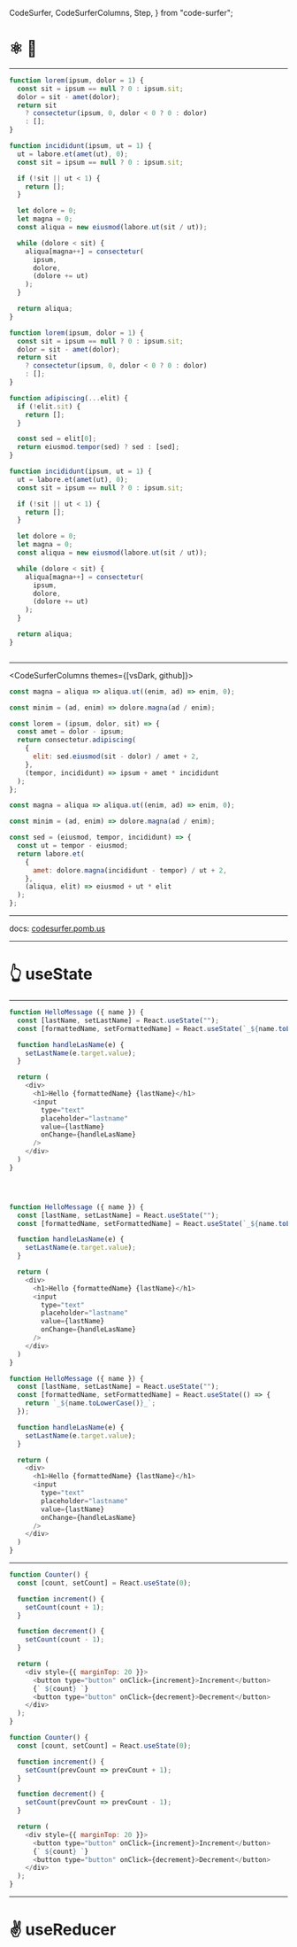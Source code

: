   CodeSurfer,
  CodeSurferColumns,
  Step,
} from "code-surfer";


# ⚛ 🧷

---

<CodeSurfer>

```js title="This is a title" subtitle="and this a subtitle"
function lorem(ipsum, dolor = 1) {
  const sit = ipsum == null ? 0 : ipsum.sit;
  dolor = sit - amet(dolor);
  return sit
    ? consectetur(ipsum, 0, dolor < 0 ? 0 : dolor)
    : [];
}

function incididunt(ipsum, ut = 1) {
  ut = labore.et(amet(ut), 0);
  const sit = ipsum == null ? 0 : ipsum.sit;

  if (!sit || ut < 1) {
    return [];
  }

  let dolore = 0;
  let magna = 0;
  const aliqua = new eiusmod(labore.ut(sit / ut));

  while (dolore < sit) {
    aliqua[magna++] = consectetur(
      ipsum,
      dolore,
      (dolore += ut)
    );
  }

  return aliqua;
}
```

```js
function lorem(ipsum, dolor = 1) {
  const sit = ipsum == null ? 0 : ipsum.sit;
  dolor = sit - amet(dolor);
  return sit
    ? consectetur(ipsum, 0, dolor < 0 ? 0 : dolor)
    : [];
}

function adipiscing(...elit) {
  if (!elit.sit) {
    return [];
  }

  const sed = elit[0];
  return eiusmod.tempor(sed) ? sed : [sed];
}

function incididunt(ipsum, ut = 1) {
  ut = labore.et(amet(ut), 0);
  const sit = ipsum == null ? 0 : ipsum.sit;

  if (!sit || ut < 1) {
    return [];
  }

  let dolore = 0;
  let magna = 0;
  const aliqua = new eiusmod(labore.ut(sit / ut));

  while (dolore < sit) {
    aliqua[magna++] = consectetur(
      ipsum,
      dolore,
      (dolore += ut)
    );
  }

  return aliqua;
}
```

```diff 1[10:14],2[15:19],3[22:27],10:12

```

</CodeSurfer>

---

<CodeSurferColumns themes={[vsDark, github]}>

<Step>

```js
const magna = aliqua => aliqua.ut((enim, ad) => enim, 0);
```

```js
const minim = (ad, enim) => dolore.magna(ad / enim);
```

</Step>

<Step>

```js
const lorem = (ipsum, dolor, sit) => {
  const amet = dolor - ipsum;
  return consectetur.adipiscing(
    {
      elit: sed.eiusmod(sit - dolor) / amet + 2,
    },
    (tempor, incididunt) => ipsum + amet * incididunt
  );
};

const magna = aliqua => aliqua.ut((enim, ad) => enim, 0);
```

```js
const minim = (ad, enim) => dolore.magna(ad / enim);

const sed = (eiusmod, tempor, incididunt) => {
  const ut = tempor - eiusmod;
  return labore.et(
    {
      amet: dolore.magna(incididunt - tempor) / ut + 2,
    },
    (aliqua, elit) => eiusmod + ut * elit
  );
};
```

</Step>

</CodeSurferColumns>

---

docs:
[codesurfer.pomb.us](https://codesurfer.pomb.us)

---

# 👆 useState

---

<CodeSurfer>

```js title="👆 useState" subtitle="Manage state component"
function HelloMessage ({ name }) {
  const [lastName, setLastName] = React.useState("");
  const [formattedName, setFormattedName] = React.useState(`_${name.toLowerCase()}_`);

  function handleLasName(e) {
    setLastName(e.target.value);
  }

  return (
    <div>
      <h1>Hello {formattedName} {lastName}</h1>
      <input
        type="text"
        placeholder="lastname"
        value={lastName}
        onChange={handleLasName}
      />
    </div>
  )
}
```

``` diff 2,3 subtitle="Defining useState"

```

``` diff 11,15 subtitle="Showing and using states"

```

``` diff 6,16 subtitle="Updating state"

```

```js title="👆 useState tips"
function HelloMessage ({ name }) {
  const [lastName, setLastName] = React.useState("");
  const [formattedName, setFormattedName] = React.useState(`_${name.toLowerCase()}_`);

  function handleLasName(e) {
    setLastName(e.target.value);
  }

  return (
    <div>
      <h1>Hello {formattedName} {lastName}</h1>
      <input
        type="text"
        placeholder="lastname"
        value={lastName}
        onChange={handleLasName}
      />
    </div>
  )
}
```

```js title="👆 useState tips" subtitle="Lazy initialization"
function HelloMessage ({ name }) {
  const [lastName, setLastName] = React.useState("");
  const [formattedName, setFormattedName] = React.useState(() => {
    return `_${name.toLowerCase()}_`;
  });

  function handleLasName(e) {
    setLastName(e.target.value);
  }

  return (
    <div>
      <h1>Hello {formattedName} {lastName}</h1>
      <input
        type="text"
        placeholder="lastname"
        value={lastName}
        onChange={handleLasName}
      />
    </div>
  )
}
```

</CodeSurfer>

---

<CodeSurfer>

```js title="👆 useState tips"
function Counter() {
  const [count, setCount] = React.useState(0);

  function increment() {
    setCount(count + 1);
  }

  function decrement() {
    setCount(count - 1);
  }

  return (
    <div style={{ marginTop: 20 }}>
      <button type="button" onClick={increment}>Increment</button>
      {` ${count} `}
      <button type="button" onClick={decrement}>Decrement</button>
    </div>
  );
}
```

```js title="👆 useState tips" subtitle="Set with functional form"
function Counter() {
  const [count, setCount] = React.useState(0);

  function increment() {
    setCount(prevCount => prevCount + 1);
  }

  function decrement() {
    setCount(prevCount => prevCount - 1);
  }

  return (
    <div style={{ marginTop: 20 }}>
      <button type="button" onClick={increment}>Increment</button>
      {` ${count} `}
      <button type="button" onClick={decrement}>Decrement</button>
    </div>
  );
}
```

</CodeSurfer>

---

# ✌ useReducer

